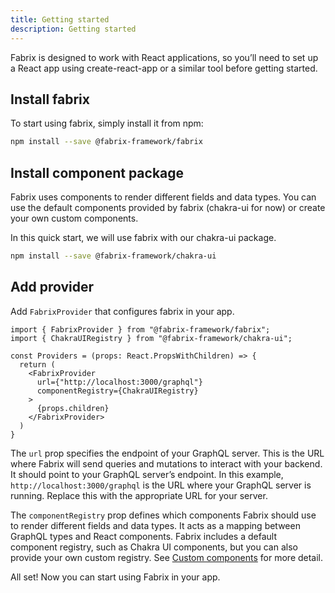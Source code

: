```yaml
---
title: Getting started
description: Getting started
---
```


Fabrix is designed to work with React applications, so you’ll need to set up a React app using create-react-app or a similar tool before getting started.

## Install fabrix

To start using fabrix, simply install it from npm:

```bash
npm install --save @fabrix-framework/fabrix
```

## Install component package

Fabrix uses components to render different fields and data types. You can use the default components provided by fabrix (chakra-ui for now) or create your own custom components.

In this quick start, we will use fabrix with our chakra-ui package.

```bash
npm install --save @fabrix-framework/chakra-ui
```

## Add provider

Add `FabrixProvider` that configures fabrix in your app.

```tsx
import { FabrixProvider } from "@fabrix-framework/fabrix";
import { ChakraUIRegistry } from "@fabrix-framework/chakra-ui";

const Providers = (props: React.PropsWithChildren) => {
  return (
    <FabrixProvider
      url={"http://localhost:3000/graphql"}
      componentRegistry={ChakraUIRegistry}
    >
      {props.children}
    </FabrixProvider>
  )
}
```

The `url` prop specifies the endpoint of your GraphQL server. This is the URL where Fabrix will send queries and mutations to interact with your backend. It should point to your GraphQL server’s endpoint. In this example, `http://localhost:3000/graphql` is the URL where your GraphQL server is running. Replace this with the appropriate URL for your server.

The `componentRegistry` prop defines which components Fabrix should use to render different fields and data types. It acts as a mapping between GraphQL types and React components. Fabrix includes a default component registry, such as Chakra UI components, but you can also provide your own custom registry. See [Custom components](#custom-components) for more detail.

All set! Now you can start using Fabrix in your app.
